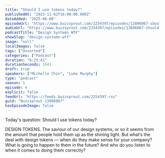 ```yaml
---
title: "Should I use tokens today?"
publishedAt: "2023-11-02T16:00:00.000Z"
dateAdded: "2025-06-08"
episodeUrl: "https://www.buzzsprout.com/2254397/episodes/13896067-should-i-use-tokens-today.mp3"
audioUrl: "https://www.buzzsprout.com/2254397/episodes/13896067-should-i-use-tokens-today.mp3"
podcastTitle: "Design Systems WTF"
showSlug: "design-systems-wtf"
image: "null"
localImages: false
tags: ["Unsorted"]
categories: ["Podcast"]
duration: "0:25:41"
durationSeconds: 1541
draft: true
speakers: ["Michelle Chin", "Luke Murphy"]
type: "podcast"
season: 1
episode: 4
explicit: false
feedUrl: "https://feeds.buzzsprout.com/2254397.rss"
guid: "Buzzsprout-13896067"
hasEpisodeImage: false
---
```

Today's question: Should I use tokens today?  
  
DESIGN TOKENS. The saviour of our design systems, or so it seems from the amount that people hold them up as the shining light. But what’s the deal with design tokens — when do they make sense for your company? What is going to happen to them in the future? And who do you listen to when it comes to doing them correctly?
